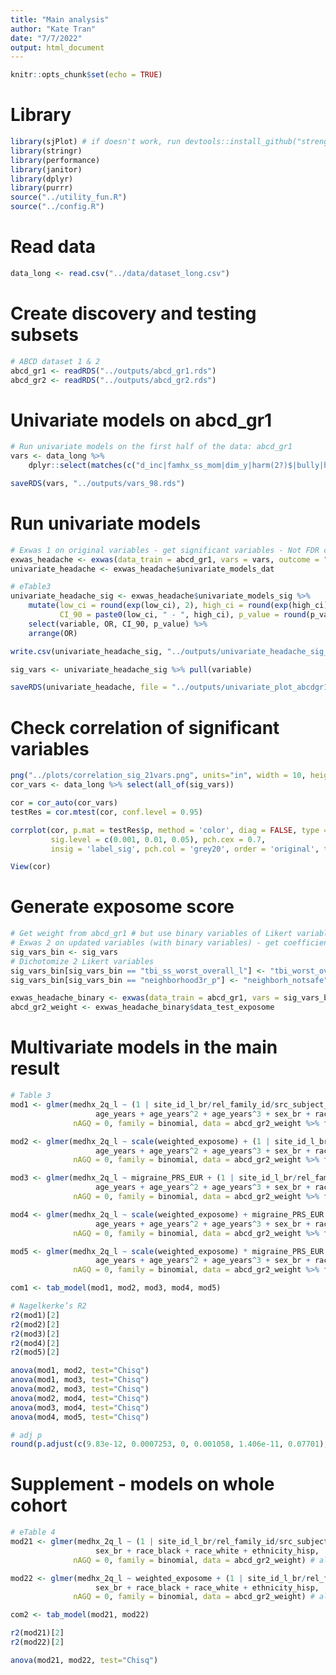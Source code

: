 ```yaml
---
title: "Main analysis"
author: "Kate Tran"
date: "7/7/2022"
output: html_document
---
```


```r
knitr::opts_chunk$set(echo = TRUE)
```

# Library
```r
library(sjPlot) # if doesn't work, run devtools::install_github("strengejacke/sjPlot")
library(stringr)
library(performance)
library(janitor)
library(dplyr)
library(purrr)
source("../utility_fun.R")
source("../config.R")
```

# Read data
```r
data_long <- read.csv("../data/dataset_long.csv")
```

# Create discovery and testing subsets
```r
# ABCD dataset 1 & 2
abcd_gr1 <- readRDS("../outputs/abcd_gr1.rds")
abcd_gr2 <- readRDS("../outputs/abcd_gr2.rds")
```

# Univariate models on abcd_gr1
```r
# Run univariate models on the first half of the data: abcd_gr1
vars <- data_long %>% 
    dplyr::select(matches(c("d_inc|famhx_ss_mom|dim_y|harm(2?)$|bully|hood(_?)[^_P]|nsc_|adi.*_[irmp]|pmq|fes_y.*_fc$|crpbi|srpf|macv_y.*fs|ple.*[^fu]_(y|fu_y_bad)$|hx.*[26][ij]|tbi.*_l$|tbi_[123457]|cat$|alcohol$|tobacco$"))) %>% names() # 98 vars

saveRDS(vars, "../outputs/vars_98.rds")
```

# Run univariate models
```r
# Exwas 1 on original variables - get significant variables - Not FDR corrected p-values for headache project - No covariates
exwas_headache <- exwas(data_train = abcd_gr1, vars = vars, outcome = "medhx_2q_l", data_test = abcd_gr2)
univariate_headache <- exwas_headache$univariate_models_dat

# eTable3
univariate_headache_sig <- exwas_headache$univariate_models_sig %>% 
    mutate(low_ci = round(exp(low_ci), 2), high_ci = round(exp(high_ci), 2), 
           CI_90 = paste0(low_ci, " - ", high_ci), p_value = round(p_value, 3)) %>% 
    select(variable, OR, CI_90, p_value) %>% 
    arrange(OR)

write.csv(univariate_headache_sig, "../outputs/univariate_headache_sig_070523.csv")

sig_vars <- univariate_headache_sig %>% pull(variable)

saveRDS(univariate_headache, file = "../outputs/univariate_plot_abcdgr1_coef_070523.rds") #univariate_plot_abcdgr1_coef_120922.rds
```

# Check correlation of significant variables
```r
png("../plots/correlation_sig_21vars.png", units="in", width = 10, height = 10, res = 620)
cor_vars <- data_long %>% select(all_of(sig_vars))

cor = cor_auto(cor_vars)
testRes = cor.mtest(cor, conf.level = 0.95)

corrplot(cor, p.mat = testRes$p, method = 'color', diag = FALSE, type = 'upper',
         sig.level = c(0.001, 0.01, 0.05), pch.cex = 0.7,
         insig = 'label_sig', pch.col = 'grey20', order = 'original', tl.col = "black", tl.srt = 45, tl.cex = 0.7, cl.cex = 0.8, cl.ratio = 0.2)

View(cor)
```

# Generate exposome score
```r
# Get weight from abcd_gr1 # but use binary variables of Likert variables only
# Exwas 2 on updated variables (with binary variables) - get coefficients
sig_vars_bin <- sig_vars
# Dichotomize 2 Likert variables
sig_vars_bin[sig_vars_bin == "tbi_ss_worst_overall_l"] <- "tbi_worst_overall"
sig_vars_bin[sig_vars_bin == "neighborhood3r_p"] <- "neighborh_notsafe"

exwas_headache_binary <- exwas(data_train = abcd_gr1, vars = sig_vars_bin, outcome = "medhx_2q_l", data_test = abcd_gr2)
abcd_gr2_weight <- exwas_headache_binary$data_test_exposome
```

# Multivariate models in the main result
```r
# Table 3
mod1 <- glmer(medhx_2q_l ~ (1 | site_id_l_br/rel_family_id/src_subject_id) + 
                   age_years + age_years^2 + age_years^3 + sex_br + race_black + ethnicity_hisp,
              nAGQ = 0, family = binomial, data = abcd_gr2_weight %>% filter(genetic_afr == 0))

mod2 <- glmer(medhx_2q_l ~ scale(weighted_exposome) + (1 | site_id_l_br/rel_family_id/src_subject_id) + 
                   age_years + age_years^2 + age_years^3 + sex_br + race_black + ethnicity_hisp, 
              nAGQ = 0, family = binomial, data = abcd_gr2_weight %>% filter(genetic_afr == 0))

mod3 <- glmer(medhx_2q_l ~ migraine_PRS_EUR + (1 | site_id_l_br/rel_family_id/src_subject_id) + 
                   age_years + age_years^2 + age_years^3 + sex_br + race_black + ethnicity_hisp, 
              nAGQ = 0, family = binomial, data = abcd_gr2_weight %>% filter(genetic_afr == 0))

mod4 <- glmer(medhx_2q_l ~ scale(weighted_exposome) + migraine_PRS_EUR + (1 | site_id_l_br/rel_family_id/src_subject_id) + 
                   age_years + age_years^2 + age_years^3 + sex_br + race_black + ethnicity_hisp, 
              nAGQ = 0, family = binomial, data = abcd_gr2_weight %>% filter(genetic_afr == 0))

mod5 <- glmer(medhx_2q_l ~ scale(weighted_exposome) * migraine_PRS_EUR + (1 | site_id_l_br/rel_family_id/src_subject_id) + 
                   age_years + age_years^2 + age_years^3 + sex_br + race_black + ethnicity_hisp, 
              nAGQ = 0, family = binomial, data = abcd_gr2_weight %>% filter(genetic_afr == 0))

com1 <- tab_model(mod1, mod2, mod3, mod4, mod5)

# Nagelkerke’s R2
r2(mod1)[2]
r2(mod2)[2]
r2(mod3)[2]
r2(mod4)[2]
r2(mod5)[2]

anova(mod1, mod2, test="Chisq")
anova(mod1, mod3, test="Chisq")
anova(mod2, mod3, test="Chisq")
anova(mod2, mod4, test="Chisq")
anova(mod3, mod4, test="Chisq") 
anova(mod4, mod5, test="Chisq") 

# adj p
round(p.adjust(c(9.83e-12, 0.0007253, 0, 0.001058, 1.406e-11, 0.07701), method = "fdr"), 3)
```

# Supplement - models on whole cohort
```r
# eTable 4
mod21 <- glmer(medhx_2q_l ~ (1 | site_id_l_br/rel_family_id/src_subject_id) + age_years + age_years^2 + age_years^3 + 
                   sex_br + race_black + race_white + ethnicity_hisp,
              nAGQ = 0, family = binomial, data = abcd_gr2_weight) # all population

mod22 <- glmer(medhx_2q_l ~ weighted_exposome + (1 | site_id_l_br/rel_family_id/src_subject_id) + age_years + age_years^2 + age_years^3 + 
                   sex_br + race_black + race_white + ethnicity_hisp, 
              nAGQ = 0, family = binomial, data = abcd_gr2_weight) # all population

com2 <- tab_model(mod21, mod22)

r2(mod21)[2]
r2(mod22)[2]

anova(mod21, mod22, test="Chisq")
```












